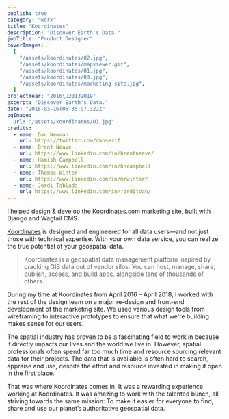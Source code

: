 ```yaml
---
publish: true
category: "work"
title: "Koordinates"
description: "Discover Earth's Data."
jobTitle: "Product Designer"
coverImages:
  [
    "/assets/koordinates/02.jpg",
    "/assets/koordinates/mapviewer.gif",
    "/assets/koordinates/01.jpg",
    "/assets/koordinates/03.jpg",
    "/assets/koordinates/marketing-site.jpg",
  ]
projectYear: "2016\u20132019"
excerpt: "Discover Earth's Data."
date: "2018-03-16T05:35:07.322Z"
ogImage:
  url: "/assets/koordinates/01.jpg"
credits:
  - name: Dan Newman
    url: https://twitter.com/danserif
  - name: Brent Neave
    url: https://www.linkedin.com/in/brentneave/
  - name: Hamish Campbell
    url: https://www.linkedin.com/in/hncampbell
  - name: Thomas Winter
    url: https://www.linkedin.com/in/mrwinter/
  - name: Jordi Tablada
    url: https://www.linkedin.com/in/jordijoan/
---
```


<GalleryComposable>
  <ImageWithCaption
    src={"/assets/koordinates/01.jpg"}
    caption="Discover Earth's Data with Koordinates – The new homepage features a quick way to start searching for data, highlights your recently viewed data, lists regions that have data near you, displays recently updated data, and shows authoritative sources of data published on the platform."
    span={1}
  />
  <ImageWithCaption
    src={"/assets/koordinates/02.jpg"}
    caption="Find, crop, download geospatial data in the format you need is made easy with Koordinates."
    span={1}
  />
  <ImageWithCaption
    src={"/assets/koordinates/03.jpg"}
    caption="An early exploration for browsing geosptial data layers from regions all over the world."
    span={1}
  />
  <ImageWithCaption
    src={"/assets/koordinates/mapviewer.gif"}
    caption="An exploration for viewing geospatial data on mobile and encourages cropping data to the extents the user needs. Prototyped with Framer Classic."
    span={1}
  />
  <ImageWithCaption
    src={"/assets/koordinates/help-site.png"}
    caption="I assisted with the design and development of Koordinate's help site."
    span={1}
  />
  <ImageWithCaption
    src={"/assets/koordinates/export-screen.png"}
    caption="This is the export screen after the user have found the data they need."
    span={1}
  />
  <ImageWithCaptionComposable
    src={"/assets/koordinates/marketing-site.jpg"}
    span={1}
  >
  I helped design & develop the <a href="koordinates.com">Koordinates.com</a> marketing site, built with Django and Wagtail CMS.
  </ImageWithCaptionComposable>

</GalleryComposable>

[Koordinates](https://koordinates.com) is designed and engineered for all data users—and not just those with technical expertise. With your own data service, you can realize the true potential of your geospatial data.

> Koordinates is a geospatial data management platform inspired by cracking GIS data out of vendor silos. You can host, manage, share, publish, access, and build apps, alongside tens of thousands of others.

During my time at Koordinates from April 2016 – April 2018, I worked with the rest of the design team on a major re-design and front-end development of the marketing site. We used various design tools from wireframing to interactive prototypes to ensure that what we're building makes sense for our users.

The spatial industry has proven to be a fascinating field to work in because it directly impacts our lives and the world we live in. However, spatial professionals often spend far too much time and resource sourcing relevant data for their projects. The data that is available is often hard to search, appraise and use, despite the effort and resource invested in making it open in the first place.

That was where Koordinates comes in. It was a rewarding experience working at Koordinates. It was amazing to work with the talented bunch, all striving towards the same mission: To make it easier for everyone to find, share and use our planet’s authoritative geospatial data.

